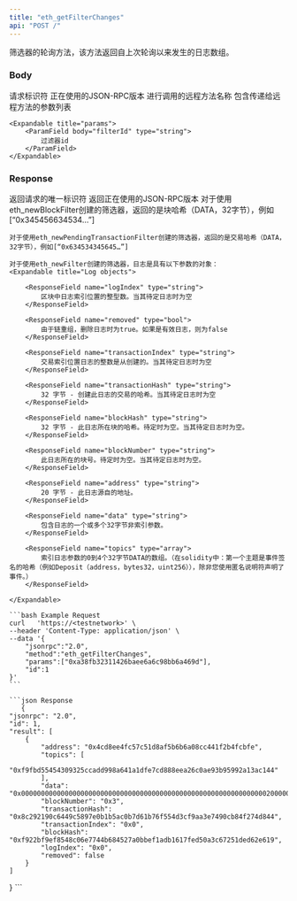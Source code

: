 ```yaml
---
title: "eth_getFilterChanges"
api: "POST /"
---
```


筛选器的轮询方法，该方法返回自上次轮询以来发生的日志数组。

### Body

<ParamField body="id" type="number" placeholder="1">
  请求标识符
</ParamField>

<ParamField body="jsonrpc" type="string" placeholder="2.0">
  正在使用的JSON-RPC版本
</ParamField>

<ParamField body="method" type="string" placeholder="eth_getFilterChanges">
  进行调用的远程方法名称
</ParamField>

<ParamField body="params" type="array">
    包含传递给远程方法的参数列表

    <Expandable title="params">
        <ParamField body="filterId" type="string">
            过滤器id
        </ParamField>
    </Expandable>
</ParamField>

### Response

<ResponseField name="id" type="number">
    返回请求的唯一标识符
</ResponseField>

<ResponseField name="jsonrpc" type="string">
    返回正在使用的JSON-RPC版本
</ResponseField>

<ResponseField name="result" type="array">
    对于使用eth_newBlockFilter创建的筛选器，返回的是块哈希（DATA，32字节），例如[“0x345456634534…”]

    对于使用eth_newPendingTransactionFilter创建的筛选器，返回的是交易哈希（DATA，32字节），例如[“0x634534345645…”]

    对于使用eth_newFilter创建的筛选器，日志是具有以下参数的对象：
    <Expandable title="Log objects">

        <ResponseField name="logIndex" type="string">
            区块中日志索引位置的整型数。当其待定日志时为空
        </ResponseField>

        <ResponseField name="removed" type="bool">
            由于链重组，删除日志时为true。如果是有效日志，则为false
        </ResponseField>

        <ResponseField name="transactionIndex" type="string">
            交易索引位置日志的整数是从创建的。当其待定日志时为空
        </ResponseField>

        <ResponseField name="transactionHash" type="string">
            32 字节 - 创建此日志的交易的哈希。当其待定日志时为空
        </ResponseField>

        <ResponseField name="blockHash" type="string">
            32 字节 - 此日志所在块的哈希。待定时为空。当其待定日志时为空。
        </ResponseField>

        <ResponseField name="blockNumber" type="string">
            此日志所在的块号。待定时为空。当其待定日志时为空。
        </ResponseField>

        <ResponseField name="address" type="string">
            20 字节 - 此日志源自的地址。
        </ResponseField>

        <ResponseField name="data" type="string">
            包含日志的一个或多个32字节非索引参数。
        </ResponseField>

        <ResponseField name="topics" type="array">
            索引日志参数的0到4个32字节DATA的数组。（在solidity中：第一个主题是事件签名的哈希（例如Deposit（address，bytes32，uint256）），除非您使用匿名说明符声明了事件。）
        </ResponseField>

    </Expandable>

</ResponseField>

<RequestExample>

    ```bash Example Request
    curl   'https://<testnetwork>' \
    --header 'Content-Type: application/json' \
    --data '{
        "jsonrpc":"2.0",
        "method":"eth_getFilterChanges",
        "params":["0xa38fb32311426baee6a6c98bb6a469d"],
        "id":1
    }'
    ```

</RequestExample>

<ResponseExample>

    ```json Response
       {
    "jsonrpc": "2.0",
    "id": 1,
    "result": [
        {
            "address": "0x4cd8ee4fc57c51d8af5b6b6a08cc441f2b4fcbfe",
            "topics": [
                "0xf9fbd55454309325ccadd998a641a1dfe7cd888eea26c0ae93b95992a13ac144"
            ],
            "data": "0x000000000000000000000000000000000000000000000000000000000000002000000000000000000000000000000000000000000000000000000000000000047465737400000000000000000000000000000000000000000000000000000000",
            "blockNumber": "0x3",
            "transactionHash": "0x8c292190c6449c5897e0b1b5ac0b7d61b76f554d3cf9aa3e7490cb84f274d844",
            "transactionIndex": "0x0",
            "blockHash": "0xf922bf9ef8548c06e7744b684527a0bbef1adb1617fed50a3c67251ded62e619",
            "logIndex": "0x0",
            "removed": false
        }
    ]
}
    ```

</ResponseExample>
